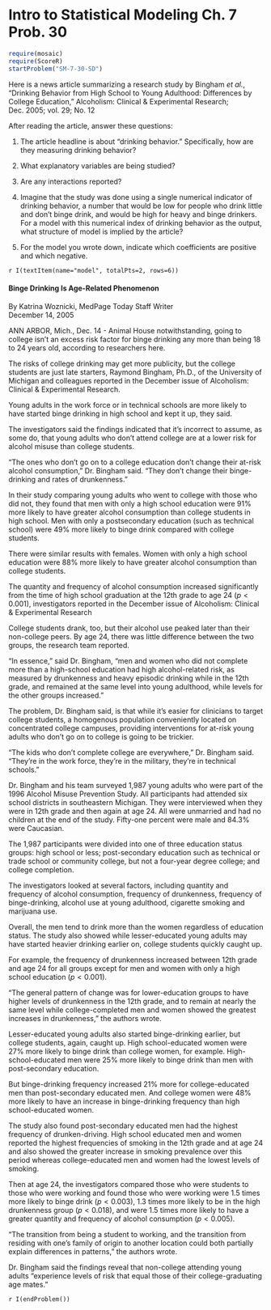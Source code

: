 Intro to Statistical Modeling Ch. 7 Prob. 30
========================================================
```r
require(mosaic)
require(ScoreR)
startProblem("SM-7-30-SD")
```

Here is a news article summarizing a research study by Bingham *et al.*, "Drinking Behavior from High School to Young Adulthood: Differences by College Education," Alcoholism: Clinical & Experimental Research; Dec. 2005; vol. 29; No. 12

After reading the article, answer these questions:

1. The article headline is about "drinking behavior."  Specifically, how are they measuring drinking behavior?
  
2. What explanatory variables are being studied?  

3. Are any interactions reported?

4. Imagine that the study was done using a single numerical indicator of
drinking behavior, a number that would be low for people who drink little and don't binge drink, and would be high for heavy and binge drinkers.  
For a model with this numerical index of drinking behavior as the output, what structure of model is implied by the article?

5. For the model you wrote down, indicate which coefficients are positive and which negative.

`r I(textItem(name="model", totalPts=2, rows=6))`

#### Binge Drinking Is Age-Related Phenomenon     
By Katrina Woznicki, MedPage Today Staff Writer     
December 14, 2005     
 
ANN ARBOR, Mich., Dec. 14 - Animal House notwithstanding, going to college isn't an excess risk factor for binge drinking any more than being 18 to 24 years old, according to researchers here.

The risks of college drinking may get more publicity, but the college students are just late starters, Raymond Bingham, Ph.D., of the University of Michigan and colleagues reported in the December issue of Alcoholism: Clinical & Experimental Research.

Young adults in the work force or in technical schools are more likely to have started binge drinking in high school and kept it up, they said.

The investigators said the findings indicated that it's incorrect to assume, as some do, that young adults who don't attend college are at a lower risk for alcohol misuse than college students.

"The ones who don't go on to a college education don't change their at-risk alcohol consumption," Dr. Bingham said. "They don't change their binge-drinking and rates of drunkenness."

In their study comparing young adults who went to college with those who did not, they found that men with only a high school education were 91% more likely to have greater alcohol consumption than college students in high school. Men with only a postsecondary education (such as technical school) were 49% more likely to binge drink compared with college students.

There were similar results with females. Women with only a high school education were 88% more likely to have greater alcohol consumption than college students.

The quantity and frequency of alcohol consumption increased significantly from the time of high school graduation at the 12th grade to age 24 ($p<0.001$), investigators reported in the December issue of Alcoholism: Clinical & Experimental Research

College students drank, too, but their alcohol use peaked later than their non-college peers. By age 24, there was little difference between the two groups, the research team reported.

"In essence," said Dr. Bingham, "men and women who did not complete more than a high-school education had high alcohol-related risk, as measured by drunkenness and heavy episodic drinking while in the 12th grade, and remained at the same level into young adulthood, while levels for the other groups increased."

The problem, Dr. Bingham said, is that while it's easier for clinicians to target college students, a homogenous population conveniently located on concentrated college campuses, providing interventions for at-risk young adults who don't go on to college is going to be trickier.

"The kids who don't complete college are everywhere," Dr. Bingham said. "They're in the work force, they're in the military, they're in technical schools."

Dr. Bingham and his team surveyed 1,987 young adults who were part of the 1996 Alcohol Misuse Prevention Study. All participants had attended six school districts in southeastern Michigan. They were interviewed when they were in 12th grade and then again at age 24. All were unmarried and had no children at the end of the study. Fifty-one percent were male and 84.3% were Caucasian.

The 1,987 participants were divided into one of three education status groups: high school or less; post-secondary education such as technical or trade school or community college, but not a four-year degree college; and college completion.

The investigators looked at several factors, including quantity and frequency of alcohol consumption, frequency of drunkenness, frequency of binge-drinking, alcohol use at young adulthood, cigarette smoking and marijuana use.

Overall, the men tend to drink more than the women regardless of education status. The study also showed while lesser-educated young adults may have started heavier drinking earlier on, college students quickly caught up.

For example, the frequency of drunkenness increased between 12th grade and age 24 for all groups except for men and women with only a high school education ($p<0.001$).

"The general pattern of change was for lower-education groups to have higher levels of drunkenness in the 12th grade, and to remain at nearly the same level while college-completed men and women showed the greatest increases in drunkenness," the authors wrote.

Lesser-educated young adults also started binge-drinking earlier, but college students, again, caught up. High school-educated women were 27% more likely to binge drink than college women, for example. High-school-educated men were 25% more likely to binge drink than men with post-secondary education.

But binge-drinking frequency increased 21% more for college-educated men than post-secondary educated men. And college women were 48%  more likely to have an increase in binge-drinking frequency than high school-educated women.

The study also found post-secondary educated men had the highest frequency of drunken-driving. High school educated men and women reported the highest frequencies of smoking in the 12th grade and at age 24 and also showed the greater increase in smoking prevalence over this period whereas college-educated men and women had the lowest levels of smoking.

Then at age 24, the investigators compared those who were students to those who were working and found those who were working were 1.5 times more likely to binge drink ($p<0.003$), 1.3 times more likely to be in the high drunkenness group ($p<0.018$), and were 1.5 times more likely to have a greater quantity and frequency of alcohol consumption ($p<0.005$).

"The transition from being a student to working, and the transition from residing with one's family of origin to another location could both partially explain differences in patterns," the authors wrote.

Dr. Bingham said the findings reveal that non-college attending young adults "experience levels of risk that equal those of their college-graduating age mates."

`r I(endProblem())`